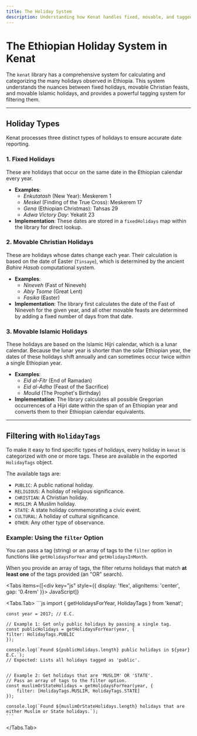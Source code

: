 ```yaml
---
title: The Holiday System
description: Understanding how Kenat handles fixed, movable, and tagged holidays in the Ethiopian calendar.
---
```



# The Ethiopian Holiday System in Kenat

The `kenat` library has a comprehensive system for calculating and categorizing the many holidays observed in Ethiopia. This system understands the nuances between fixed holidays, movable Christian feasts, and movable Islamic holidays, and provides a powerful tagging system for filtering them.

---

## Holiday Types

Kenat processes three distinct types of holidays to ensure accurate date reporting.

### 1. Fixed Holidays

These are holidays that occur on the same date in the Ethiopian calendar every year.

* **Examples**:
    * *Enkutatash* (New Year): Meskerem 1 
    * *Meskel* (Finding of the True Cross): Meskerem 17 
    * *Gena* (Ethiopian Christmas): Tahsas 29 
    * *Adwa Victory Day*: Yekatit 23 
* **Implementation**: These dates are stored in a `fixedHolidays` map within the library for direct lookup. 

### 2. Movable Christian Holidays

These are holidays whose dates change each year. Their calculation is based on the date of Easter (`Tinsaye`), which is determined by the ancient *Bahire Hasab* computational system. 

* **Examples**:
    * *Nineveh* (Fast of Nineveh)
    * *Abiy Tsome* (Great Lent)
    * *Fasika* (Easter)
* **Implementation**: The library first calculates the date of the Fast of Nineveh for the given year, and all other movable feasts are determined by adding a fixed number of days from that date. 

### 3. Movable Islamic Holidays

These holidays are based on the Islamic Hijri calendar, which is a lunar calendar. Because the lunar year is shorter than the solar Ethiopian year, the dates of these holidays shift annually and can sometimes occur twice within a single Ethiopian year.

* **Examples**:
    * *Eid al-Fitr* (End of Ramadan)
    * *Eid al-Adha* (Feast of the Sacrifice)
    * *Moulid* (The Prophet's Birthday)
* **Implementation**: The library calculates all possible Gregorian occurrences of a Hijri date within the span of an Ethiopian year and converts them to their Ethiopian calendar equivalents.

---

## Filtering with `HolidayTags`

To make it easy to find specific types of holidays, every holiday in `kenat` is categorized with one or more tags. These are available in the exported `HolidayTags` object.

The available tags are:
* `PUBLIC`: A public national holiday. 
* `RELIGIOUS`: A holiday of religious significance. 
* `CHRISTIAN`: A Christian holiday. 
* `MUSLIM`: A Muslim holiday. 
* `STATE`: A state holiday commemorating a civic event. 
* `CULTURAL`: A holiday of cultural significance. 
* `OTHER`: Any other type of observance. 

### Example: Using the `filter` Option

You can pass a tag (string) or an array of tags to the `filter` option in functions like `getHolidaysForYear` and `getHolidaysInMonth`. 

When you provide an array of tags, the filter returns holidays that match **at least one** of the tags provided (an "OR" search). 

<Tabs
  items={[<div key="js" style={{ display: 'flex', alignItems: 'center', gap: '0.4rem' }}><SiJavascript size={16} /> JavaScript</div>]}
>
  <Tabs.Tab>
    ```js
    import { getHolidaysForYear, HolidayTags } from 'kenat';

    const year = 2017; // E.C.

    // Example 1: Get only public holidays by passing a single tag.
    const publicHolidays = getHolidaysForYear(year, {
    filter: HolidayTags.PUBLIC
    });

    console.log(`Found ${publicHolidays.length} public holidays in ${year} E.C.`);
    // Expected: Lists all holidays tagged as 'public'.


    // Example 2: Get holidays that are 'MUSLIM' OR 'STATE'.
    // Pass an array of tags to the filter option.
    const muslimOrStateHolidays = getHolidaysForYear(year, {
        filter: [HolidayTags.MUSLIM, HolidayTags.STATE]
    });

    console.log(`Found ${muslimOrStateHolidays.length} holidays that are either Muslim or State holidays.`);
    ```
  </Tabs.Tab>
</Tabs>
